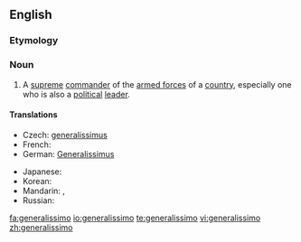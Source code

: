 ==English==
{{wikipedia}}

===Etymology===
{{etyl|it}}

===Noun===
{{en-noun}}

# {{military}} A [[supreme]] [[commander]] of the [[armed forces]] of a [[country]], especially one who is also a [[political]] [[leader]].

====Translations====
{{trans-top|supreme commander}}
* Czech: [[generalissimus]] {{m}}
* French: {{t|fr|généralissime|m}}
* German: [[Generalissimus]] {{m}}
{{trans-mid}}
* Japanese: {{t|ja|総統|tr=そうとう, sōtō|sc=Jpan}}
* Korean: {{t|ko|총통|sc=Kore}}
* Mandarin: {{t|zh|大元帥|sc=Hani}},  {{t|zh|大元帅|tr=dàyuánshuài|sc=Hani}}
* Russian: {{t|ru|генералиссимус|m|tr=generalíssimus|sc=Cyrl}}
{{trans-bottom}}

[[fa:generalissimo]]
[[io:generalissimo]]
[[te:generalissimo]]
[[vi:generalissimo]]
[[zh:generalissimo]]